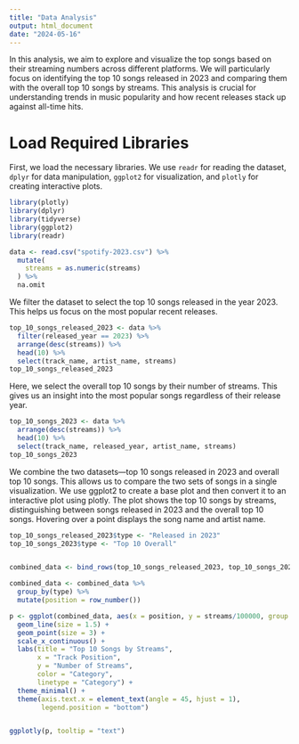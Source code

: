```yaml
---
title: "Data Analysis"
output: html_document
date: "2024-05-16"
---
```


In this analysis, we aim to explore and visualize the top songs based on their streaming numbers across different platforms. We will particularly focus on identifying the top 10 songs released in 2023 and comparing them with the overall top 10 songs by streams. This analysis is crucial for understanding trends in music popularity and how recent releases stack up against all-time hits.

# Load Required Libraries

First, we load the necessary libraries. We use `readr` for reading the dataset, `dplyr` for data manipulation, `ggplot2` for visualization, and `plotly` for creating interactive plots.


```r
library(plotly)
library(dplyr)
library(tidyverse)
library(ggplot2)
library(readr)

data <- read.csv("spotify-2023.csv") %>%
  mutate(
    streams = as.numeric(streams)
  ) %>%
  na.omit

```



We filter the dataset to select the top 10 songs released in the year 2023. This helps us focus on the most popular recent releases.
```r
top_10_songs_released_2023 <- data %>%
  filter(released_year == 2023) %>%
  arrange(desc(streams)) %>%
  head(10) %>%
  select(track_name, artist_name, streams)
top_10_songs_released_2023
```


Here, we select the overall top 10 songs by their number of streams. This gives us an insight into the most popular songs regardless of their release year.
```r
top_10_songs_2023 <- data %>%
  arrange(desc(streams)) %>%
  head(10) %>%
  select(track_name, released_year, artist_name, streams)
top_10_songs_2023
```

We combine the two datasets—top 10 songs released in 2023 and overall top 10 songs. This allows us to compare the two sets of songs in a single visualization. We use ggplot2 to create a base plot and then convert it to an interactive plot using plotly. The plot shows the top 10 songs by streams, distinguishing between songs released in 2023 and the overall top 10 songs. Hovering over a point displays the song name and artist name.
```r
top_10_songs_released_2023$type <- "Released in 2023"
top_10_songs_2023$type <- "Top 10 Overall"


combined_data <- bind_rows(top_10_songs_released_2023, top_10_songs_2023)

combined_data <- combined_data %>%
  group_by(type) %>%
  mutate(position = row_number())

p <- ggplot(combined_data, aes(x = position, y = streams/100000, group = type, color = type, linetype = type, text = paste("Track Name:", track_name, "<br>Artist:", artist_name))) +
  geom_line(size = 1.5) +
  geom_point(size = 3) +
  scale_x_continuous() +
  labs(title = "Top 10 Songs by Streams",
       x = "Track Position",
       y = "Number of Streams",
       color = "Category",
       linetype = "Category") +
  theme_minimal() +
  theme(axis.text.x = element_text(angle = 45, hjust = 1),
        legend.position = "bottom")


ggplotly(p, tooltip = "text")
```






